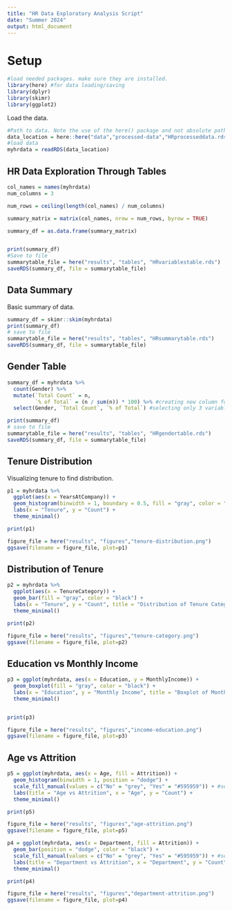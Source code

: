 ```yaml
---
title: "HR Data Exploratory Analysis Script"
date: "Summer 2024"
output: html_document
---
```



# Setup

```r
#load needed packages. make sure they are installed.
library(here) #for data loading/saving
library(dplyr)
library(skimr)
library(ggplot2)
```


Load the data.

```r
#Path to data. Note the use of the here() package and not absolute paths
data_location = here::here("data","processed-data","HRprocesseddata.rds")
#load data
myhrdata = readRDS(data_location)
```


## HR Data Exploration Through Tables


```r
col_names = names(myhrdata)
num_columns = 3   

num_rows = ceiling(length(col_names) / num_columns)

summary_matrix = matrix(col_names, nrow = num_rows, byrow = TRUE)

summary_df = as.data.frame(summary_matrix)


print(summary_df)
#Save to file
summarytable_file = here("results", "tables", "HRvariablestable.rds")
saveRDS(summary_df, file = summarytable_file)

```

## Data Summary

Basic summary of data.
```r
summary_df = skimr::skim(myhrdata)
print(summary_df)
# save to file
summarytable_file = here("results", "tables", "HRsummarytable.rds")
saveRDS(summary_df, file = summarytable_file)
```


## Gender Table

```r

summary_df = myhrdata %>%
  count(Gender) %>%
  mutate(`Total Count` = n,
         `% of Total` = (n / sum(n)) * 100) %>% #creating new column for percentage of total
  select(Gender, `Total Count`, `% of Total`) #selecting only 3 variables

print(summary_df)
# save to file
summarytable_file = here("results", "tables", "HRgendertable.rds")
saveRDS(summary_df, file = summarytable_file)
```


## Tenure Distribution

Visualizing tenure to find distribution.
```r
p1 = myhrdata %>%
  ggplot(aes(x = YearsAtCompany)) +
  geom_histogram(binwidth = 1, boundary = 0.5, fill = "gray", color = "black") +
  labs(x = "Tenure", y = "Count") + 
  theme_minimal() 

print(p1)

figure_file = here("results", "figures","tenure-distribution.png")
ggsave(filename = figure_file, plot=p1)
```

## Distribution of Tenure

```r
p2 = myhrdata %>%
  ggplot(aes(x = TenureCategory)) +
  geom_bar(fill = "gray", color = "black") +
  labs(x = "Tenure", y = "Count", title = "Distribution of Tenure Categories") + 
  theme_minimal()

print(p2)

figure_file = here("results", "figures","tenure-category.png")
ggsave(filename = figure_file, plot=p2)
```


## Education vs Monthly Income

```r
p3 = ggplot(myhrdata, aes(x = Education, y = MonthlyIncome)) +
  geom_boxplot(fill = "gray", color = "black") +
  labs(x = "Education", y = "Monthly Income", title = "Boxplot of Monthly Income by Education") + 
  theme_minimal()


print(p3)

figure_file = here("results", "figures","income-education.png")
ggsave(filename = figure_file, plot=p3)
```

## Age vs Attrition

```r
p5 = ggplot(myhrdata, aes(x = Age, fill = Attrition)) +
  geom_histogram(binwidth = 1, position = "dodge") +
  scale_fill_manual(values = c("No" = "grey", "Yes" = "#595959")) + #selecting bar colors
  labs(title = "Age vs Attrition", x = "Age", y = "Count") +
  theme_minimal()

print(p5)

figure_file = here("results", "figures","age-attrition.png")
ggsave(filename = figure_file, plot=p5)
```


```r
p4 = ggplot(myhrdata, aes(x = Department, fill = Attrition)) +
  geom_bar(position = "dodge", color = "black") +
  scale_fill_manual(values = c("No" = "grey", "Yes" = "#595959")) + #selecting bar colors
  labs(title = "Department vs Attrition", x = "Department", y = "Count") +
  theme_minimal()

print(p4)

figure_file = here("results", "figures","department-attrition.png")
ggsave(filename = figure_file, plot=p4)
```


